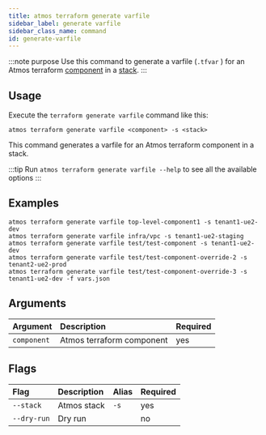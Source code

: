 ```yaml
---
title: atmos terraform generate varfile
sidebar_label: generate varfile
sidebar_class_name: command
id: generate-varfile
---
```


:::note purpose
Use this command to generate a varfile (`.tfvar` ) for an Atmos terraform [component](/core-concepts/components) in a [stack](/core-concepts/stacks).
:::

## Usage

Execute the `terraform generate varfile` command like this:

```shell
atmos terraform generate varfile <component> -s <stack>
```

This command generates a varfile for an Atmos terraform component in a stack.

:::tip
Run `atmos terraform generate varfile --help` to see all the available options
:::

## Examples

```shell
atmos terraform generate varfile top-level-component1 -s tenant1-ue2-dev
atmos terraform generate varfile infra/vpc -s tenant1-ue2-staging
atmos terraform generate varfile test/test-component -s tenant1-ue2-dev
atmos terraform generate varfile test/test-component-override-2 -s tenant2-ue2-prod
atmos terraform generate varfile test/test-component-override-3 -s tenant1-ue2-dev -f vars.json
```

## Arguments

| Argument    | Description               | Required |
|:------------|:--------------------------|:---------|
| `component` | Atmos terraform component | yes      |

## Flags

| Flag        | Description | Alias | Required |
|:------------|:------------|:------|:---------|
| `--stack`   | Atmos stack | `-s`  | yes      |
| `--dry-run` | Dry run     |       | no       |
